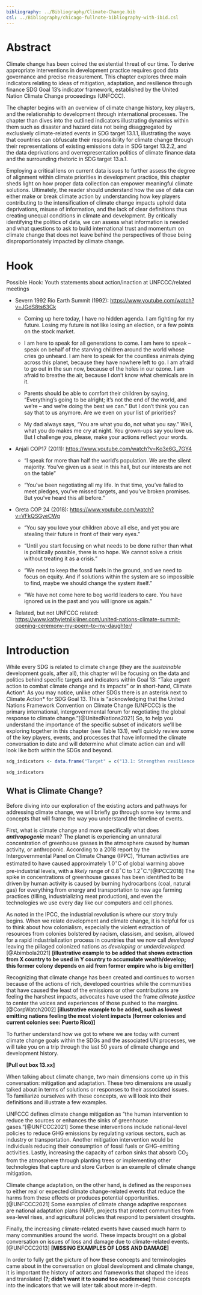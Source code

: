 ```yaml
---
bibliography: ../Bibliography/Climate-Change.bib
csl: ../Bibliography/chicago-fullnote-bibliography-with-ibid.csl
---
```


# Abstract

Climate change has been coined the existential threat of our time. To derive appropriate interventions in development practice requires good data governance and precise measurement. This chapter explores three main indicators relating to ideas of mitigation, adaptation, and resilience through finance SDG Goal 13’s indicator framework, established by the United Nation Climate Change proceedings (UNFCCC). 

The chapter begins with an overview of climate change history, key players, and the relationship to development through international processes. The chapter than dives into the outlined indicators illustrating dynamics within them such as disaster and hazard data not being disaggregated by exclusively climate-related events in SDG target 13.1.1, illustrating the ways that countries can obfuscate their responsibility for climate change through their representations of existing emissions data in SDG target 13.2.2, and the data deprivations and overrepresentation politics of climate finance data and the surrounding rhetoric in SDG target 13.a.1. 

Employing a critical lens on current data issues to further assess the degree of alignment within climate priorities in development practice, this chapter sheds light on how proper data collection can empower meaningful climate solutions. Ultimately, the reader should understand how the use of data can either make or break climate action by understanding how key players contributing to the intensification of climate change impacts uphold data deprivations, misuse of information, and the lack of clear definitions thus creating unequal conditions in climate and development. By critically identifying the politics of data, we can assess what information is needed and what questions to ask to build international trust and momentum on climate change that does not leave behind the perspectives of those being disproportionately impacted by climate change. 

# Hook

Possible Hook: Youth statements about action/inaction at UNFCCC/related meetings

-   Severn 1992 Rio Earth Summit (1992): <https://www.youtube.com/watch?v=JGdS8ts63Ck>

    -   Coming up here today, I have no hidden agenda. I am fighting for my future. Losing my future is not like losing an election, or a few points on the stock market.

    -   I am here to speak for all generations to come. I am here to speak -- speak on behalf of the starving children around the world whose cries go unheard. I am here to speak for the countless animals dying across this planet, because they have nowhere left to go. I am afraid to go out in the sun now, because of the holes in our ozone. I am afraid to breathe the air, because I don't know what chemicals are in it.

    -   Parents should be able to comfort their children by saying, "Everything's going to be alright; it's not the end of the world, and we're -- and we're doing the best we can." But I don't think you can say that to us anymore. Are we even on your list of priorities?

    -   My dad always says, "You are what you do, not what you say." Well, what you do makes me cry at night. You grown-ups say you love us. But I challenge you, please, make your actions reflect your words.

-   Anjali COP17 (2011): <https://www.youtube.com/watch?v=Ko3e6G_7GY4>

    -   "I speak for more than half the world's population. We are the silent majority. You've given us a seat in this hall, but our interests are not on the table"

    -   "You've been negotiating all my life. In that time, you've failed to meet pledges, you've missed targets, and you've broken promises. But you've heard this all before."

-   Greta COP 24 (2018): <https://www.youtube.com/watch?v=VFkQSGyeCWg>

    -   "You say you love your children above all else, and yet you are stealing their future in front of their very eyes."

    -   "Until you start focusing on what needs to be done rather than what is politically possible, there is no hope. We cannot solve a crisis without treating it as a crisis."

    -   "We need to keep the fossil fuels in the ground, and we need to focus on equity. And if solutions within the system are so impossible to find, maybe we should change the system itself."

    -   "We have not come here to beg world leaders to care. You have ignored us in the past and you will ignore us again."

-   Related, but not UNFCCC related: <https://www.kathyjetnilkijiner.com/united-nations-climate-summit-opening-ceremony-my-poem-to-my-daughter/>

# Introduction

While every SDG is related to climate change (they are the *sustainable* development goals, after all), this chapter will be focusing on the data and politics behind specific targets and indicators within Goal 13: "Take urgent action to combat climate change and its impacts" or in short-hand, Climate Action\*. As you may notice, unlike other SDGs there is an asterisk next to Climate Action\* for SDG Goal 13. This is "acknowledging that the United Nations Framework Convention on Climate Change (UNFCCC) is the primary international, intergovernmental forum for negotiating the global response to climate change."[@UnitedNations2021] So, to help you understand the importance of the specific subset of indicators we'll be exploring together in this chapter (see Table 13.1), we'll quickly review some of the key players, events, and processes that have informed the climate conversation to date and will determine what climate action can and will look like both within the SDGs and beyond.




```r
sdg_indicators <- data.frame("Target" = c("13.1: Strengthen resilience and adaptive capacity to climate-related hazards and natural disasters in all countries", "13.2: Integrate climate change measures into national policies, strategies and planning", "13.a: Implement the commitment undertaken by developed-country parties to the United Nations Framework Convention on Climate Change to a goal of mobilizing jointly $100 billion annually by 2020 from all sources to address the needs of developing countries in the context of meaningful mitigation actions and transparency on implementation and fully operationalize the Green Climate Fund through its capitalization as soon as possible"), "Indicator" = c("13.1.1: Number of deaths, missing persons and directly affected persons attributed to disasters per 100,000 population", "13.2.2: Total greenhouse gas emissions per year", "13.a.1: Amounts provided and mobilized in United States dollars per year in relation to the continued existing collective mobilization goal of the $100 billion commitment through to 2025"))

sdg_indicators
```


## What is Climate Change?

Before diving into our exploration of the existing actors and pathways for addressing climate change, we will briefly go through some key terms and concepts that will frame the way you understand the timeline of events. 

First, what is climate change and more specifically what does ___anthropogenic___ mean? The planet is experiencing an unnatural concentration of greenhouse gasses in the atmosphere caused by human activity, or anthroponic. According to a 2018 report by the Intergovernmental Panel on Climate Change (IPPC), "Human activities are estimated to have caused approximately 1.0$^\circ$C of global warming above pre-industrial levels, with a _likely_ range of 0.8$^\circ$C to 1.2$^\circ$C."[@IPCC2018] The spike in concentrations of greenhouse gasses has been identified to be driven by human activity is caused by burning hydrocarbons (coal, natural gas) for everything from energy and transportation to new age farming practices (tilling, industrializing meat production), and even the technologies we use every day like our computers and cell phones. 

As noted in the IPCC, the industrial revolution is where our story truly begins. When we relate development and climate change, it is helpful for us to think about how colonialism, especially the violent extraction of resources from colonies bolstered by racism, classism, and sexism, allowed for a rapid industrialization process in countries that we now call _developed_ leaving the pillaged colonized nations as _developing_ or _underdeveloped_.[@Abimbola2021]  __[illustrative example to be added that shows extraction from X country to be used in Y country to accumulate wealth/develop; this former colony depends on aid from former empire who is big emitter]__

Recognizing that climate change has been created and continues to worsen because of the actions of rich, developed countries while the communities that have caused the least of the emissions or other contributions are feeling the harshest impacts, advocates have used the frame _climate justice_ to center the voices and experiences of those pushed to the margins.[@CorpWatch2002] __[illustrative example to be added, such as lowest emitting nations feeling the most violent impacts (former colonies and current colonies see: Puerto Rico)]__ 

To further understand how we got to where we are today with current climate change goals within the SDGs and the associated UN processes, we will take you on a trip through the last 50 years of climate change and development history. 

__[Pull out box 13.xx]__ 


When talking about climate change, two main dimensions come up in this conversation: mitigation and adaptation. These two dimensions are usually talked about in terms of solutions or responses to their associated issues. To familiarize ourselves with these concepts, we will look into their definitions and illustrate a few examples.

UNFCCC defines climate change mitigation as "the human intervention to reduce the sources or enhances the sinks of greenhouse gases."[@UNFCCC2021] Some these interventions include national-level policies to reduce GHG emissions by regulating various sectors, such as industry or transportation. Another mitigation intervention would be individuals reducing their consumption of fossil fuels or GHG-emitting activities. Lastly, increasing the capacity of carbon sinks that absorb CO~2~ from the atmosphere through planting trees or implementing other technologies that capture and store Carbon is an example of climate change mitigation.

Climate change adaptation, on the other hand, is defined as the responses to either real or expected climate change-related events that reduce the harms from these effects or produces potential opportunities.[@UNFCCC2021] Some examples of climate change adaptive responses are national adaptation plans (NAP), projects that protect communities from sea-level rises, and agricultural policies that respond to persistent droughts.

Finally, the increasing climate-related events have caused much harm to many communities around the world. These impacts brought on a global conversation on issues of loss and damage due to climate-related events.[@UNFCCC2013] **[MISSING EXAMPLES OF LOSS AND DAMAGE]**

In order to fully get the picture of how these concepts and terminologies came about in the conversation on global development and climate change, it is important the history of actors and frameworks that shaped the ideas and translated **(?; didn't want it to sound too academese)** these concepts into the indicators that we will later talk about more in-depth.


